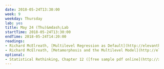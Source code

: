 ```yaml
---
date: 2018-05-24T13:30:00
week: 9
weekday: Thursday
lab: yes
title: May 24 (Thu)&mdash;Lab
startTime: 2018-05-24T13:30:00
endTime: 2018-05-24T14:20:00
readings: 
- Richard McElreath, [Multilevel Regression as Default](http://elevanth.org/blog/2017/08/24/multilevel-regression-as-default/) (blog post)
- Richard McElreath, [Metamorphosis and the Multilevel Model](http://elevanth.org/blog/2017/09/07/metamorphosis-multilevel-model/) (blog post)
optional: 
- Statistical Rethinking, Chapter 12 ([free sample pdf online](http://xcelab.net/rmpubs/rethinking/Statistical_Rethinking_sample.pdf))
---
```


